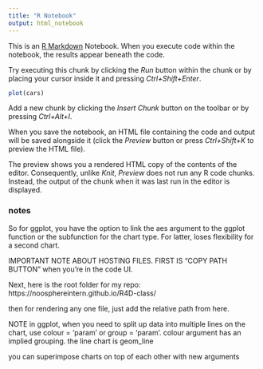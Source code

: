 ```yaml
---
title: "R Notebook"
output: html_notebook
---
```


This is an [R Markdown](http://rmarkdown.rstudio.com) Notebook. When you execute code within the notebook, the results appear beneath the code. 

Try executing this chunk by clicking the *Run* button within the chunk or by placing your cursor inside it and pressing *Ctrl+Shift+Enter*. 

```r
plot(cars)
```

Add a new chunk by clicking the *Insert Chunk* button on the toolbar or by pressing *Ctrl+Alt+I*.

When you save the notebook, an HTML file containing the code and output will be saved alongside it (click the *Preview* button or press *Ctrl+Shift+K* to preview the HTML file).

The preview shows you a rendered HTML copy of the contents of the editor. Consequently, unlike *Knit*, *Preview* does not run any R code chunks. Instead, the output of the chunk when it was last run in the editor is displayed.


### notes

So for ggplot, you have the option to link the aes argument to the ggplot function or the subfunction for the chart type. For latter, loses flexibility
for a second chart.


IMPORTANT NOTE ABOUT HOSTING FILES. FIRST IS "COPY PATH BUTTON" when you're in the code UI.

Next, here is the root folder for my repo:
https://noosphereintern.github.io/R4D-class/

then for rendering any one file, just add the relative path from here.

NOTE in ggplot, when you need to split up data into multiple lines on the chart, use colour = 'param' or group = 'param'. colour argument
has an implied grouping. the line chart is geom_line

you can superimpose charts on top of each other with new arguments